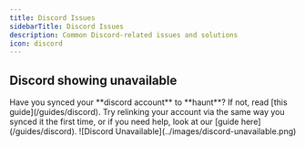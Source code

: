 ```yaml
---
title: Discord Issues
sidebarTitle: Discord Issues
description: Common Discord-related issues and solutions
icon: discord
---
```


## Discord showing unavailable

<Steps>
    <Step title="Check cccount sync">
        Have you synced your **discord account** to **haunt**? If not, read [this guide](/guides/discord).
    </Step>
    <Step title="Relink your account">
        Try relinking your account via the same way you synced it the first time, or if you need help, look at our [guide here](/guides/discord).
    </Step>
</Steps>

<Frame>
    ![Discord Unavailable](../images/discord-unavailable.png)
</Frame>